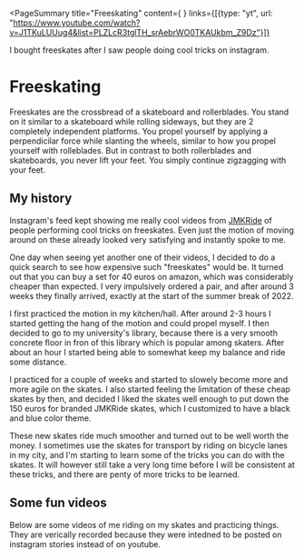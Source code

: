<PageSummary 
    title="Freeskating"
    content={
        <YTPlayer
            video="bHOm8flwYuI"
        />
    }
    links={[{type: "yt", url: "https://www.youtube.com/watch?v=J1TKuLUUug4&list=PLZLcR3tglTH_srAebrWO0TKAUkbm_Z9Dz"}]}
>

I bought freeskates after I saw people doing cool tricks on instagram.

</PageSummary>

# Freeskating

Freeskates are the crossbread of a skateboard and rollerblades. You stand on it similar to a skateboard while rolling sideways, but they are 2 completely independent platforms. You propel yourself by applying a perpendicilar force while slanting the wheels, similar to how you propel yourself with rolleblades. But in contrast to both rollerblades and skateboards, you never lift your feet. You simply continue zigzagging with your feet.

<YTPlayer video="bHOm8flwYuI" />

## My history

Instagram's feed kept showing me really cool videos from [JMKRide](https://www.jmkride.com/) of people performing cool tricks on freeskates. Even just the motion of moving around on these already looked very satisfying and instantly spoke to me.

One day when seeing yet another one of their videos, I decided to do a quick search to see how expensive such "freeskates" would be. It turned out that you can buy a set for 40 euros on amazon, which was considerably cheaper than expected. I very impulsively ordered a pair, and after around 3 weeks they finally arrived, exactly at the start of the summer break of 2022.

I first practiced the motion in my kitchen/hall. After around 2-3 hours I started getting the hang of the motion and could propel myself. I then decided to go to my university's library, because there is a very smooth concrete floor in fron of this library which is popular among skaters. After about an hour I started being able to somewhat keep my balance and ride some distance.

I practiced for a couple of weeks and started to slowely become more and more agile on the skates. I also started feeling the limitation of these cheap skates by then, and decided I liked the skates well enough to put down the 150 euros for branded JMKRide skates, which I customized to have a black and blue color theme.

<!-- TODO: insert picture -->

These new skates ride much smoother and turned out to be well worth the money. I sometimes use the skates for transport by riding on bicycle lanes in my city, and I'm starting to learn some of the tricks you can do with the skates. It will however still take a very long time before I will be consistent at these tricks, and there are penty of more tricks to be learned.

## Some fun videos

Below are some videos of me riding on my skates and practicing things. They are verically recorded because they were intedned to be posted on instagram stories instead of on youtube.

<YTPlayer video="J1TKuLUUug4" playlist="PLZLcR3tglTH_srAebrWO0TKAUkbm_Z9Dz" />
